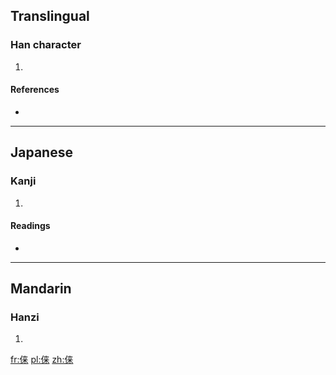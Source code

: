 {{also|倈}}
==Translingual==

===Han character===
{{Han char|rn=9|rad=人|as=07|sn=9|four=|canj=人木廿 (ODT)}}

# {{defn|Han|sort=人07}}

====References====
* {{Han ref|kx=0106.041|hdz=10158.081|uh=4FEB|ud=20459}}

----

==Japanese==

===Kanji===
{{ja-kanji|grade=|rs=人07}}

# {{defn|lang=ja|sort=人07}}

====Readings====
* {{ja-readings|on=[[らい]] (rai)|kun=}}

----

==Mandarin==

===Hanzi===
{{cmn-hanzi|tra=倈|pin=[[lái]] ([[lai2]])|wg=lai<sup>2</sup>}}

# {{defn|lang=cmn|sort=人07}}

[[fr:俫]]
[[pl:俫]]
[[zh:俫]]